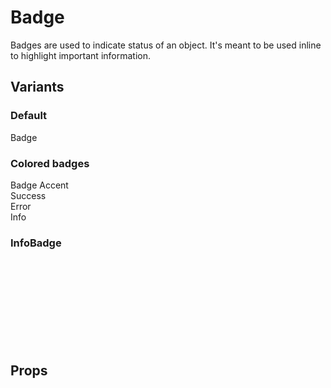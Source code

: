 
# Badge

Badges are used to indicate status of an object. It's meant to be used inline to highlight important information.

## Variants

### Default

<Preview>
  <Badge>Badge</Badge>
</Preview>

### Colored badges

<Preview>
  <Badge>Badge</Badge>
  <Badge color="accent">Accent</Badge>
  <br />
  <Badge color="success">Success</Badge>
  <br />
  <Badge color="error">Error</Badge>
  <br />
  <Badge color="info">Info</Badge>
  <br />
</Preview>

### InfoBadge

<Preview>
  <InfoBadge value="ready" />
  <br />
  <InfoBadge value="wip" />
  <br />
  <InfoBadge value="deprecated" />
  <br />
  <InfoBadge value="draft" />
  <br />
  <InfoBadge value="custom" />
  <br />
  <InfoBadge value="universal" />
  <br />
  <InfoBadge value="react" />
  <br />
  <InfoBadge value="html" />
  <br />
</Preview>

## Props

<ComponentDocs title="<Badge />" component={Badge} />
<ComponentDocs title="<InfoBadge />" component={InfoBadge} />
